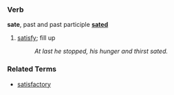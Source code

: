 ===Verb===
'''sate''', past and past participle '''[[sated]]'''

# [[satisfy]]; fill up
#: ''At last he stopped, his hunger and thirst sated.''

===Related Terms===
*[[satisfactory]]